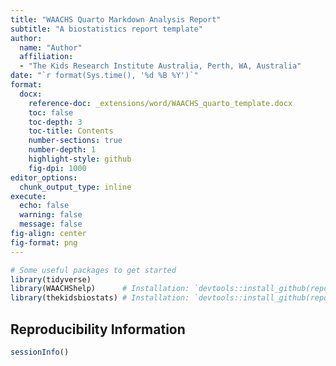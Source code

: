 ```yaml
---
title: "WAACHS Quarto Markdown Analysis Report"
subtitle: "A biostatistics report template"
author:
  name: "Author"
  affiliation:
  - "The Kids Research Institute Australia, Perth, WA, Australia"
date: "`r format(Sys.time(), '%d %B %Y')`"
format:
  docx:
    reference-doc: _extensions/word/WAACHS_quarto_template.docx
    toc: false
    toc-depth: 3
    toc-title: Contents
    number-sections: true
    number-depth: 1
    highlight-style: github
    fig-dpi: 1000
editor_options: 
  chunk_output_type: inline
execute:
  echo: false
  warning: false
  message: false
fig-align: center
fig-format: png
---
```


```r
# Some useful packages to get started
library(tidyverse)
library(WAACHShelp)      # Installation: `devtools::install_github(repo = "dempz/WAACHShelp", build_vignettes = TRUE)`
library(thekidsbiostats) # Installation: `devtools::install_github(repo = "The-Kids-Biostats/thekidsbiostats")
```


## Reproducibility Information

```r
sessionInfo()
```


